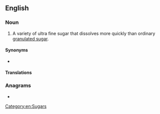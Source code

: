 ==English==

===Noun===
{{en-noun|-}}

# A variety of ultra fine sugar that dissolves more quickly than ordinary [[granulated sugar]].

====Synonyms====
* {{l|en|caster sugar}}

====Translations====
{{trans-see|caster sugar}}

===Anagrams===
* {{l|en|sugarberry}}

[[Category:en:Sugars]]
